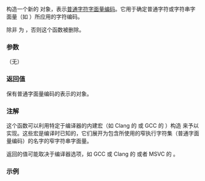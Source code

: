 {{cpp/text/text_encoding/title|literal}}
{{cpp/text/text_encoding/navbar}}
{{dcl begin}}
{{dcl|since=c++26|
static consteval text_encoding literal() noexcept;
}}
{{dcl end}}

构造一个新的 {{tt|text_encoding}} 对象，表示[[cpp/language/charset#代码单元与字面量编码|普通字符字面量编码]]。它用于确定普通字符或字符串字面量（如 {{c|"This is literal"}}）所应用的字符编码。

除非 {{c|CHAR_BIT}} 为 {{c|8}}，否则这个函数被删除。

===参数===
（无）

===返回值===
保有普通字面量编码的表示的对象。

===注解===
这个函数可以利用特定于编译器的内建宏（如 Clang 的 [https://clang.llvm.org/docs/LanguageExtensions.html#builtin-macros {{tt|__clang_literal_encoding__}}] 或 GCC 的 [https://gcc.gnu.org/onlinedocs/cpp/Common-Predefined-Macros.html {{tt|__GNUC_EXECUTION_CHARSET_NAME}}]）构造 {{tt|text_encoding}} 来予以实现。这些宏是编译时已知的，它们展开为包含所使用的窄执行字符集（普通字面量编码）的名字的窄字符串字面量。

{{c|literal()}} 返回的值可能取决于编译器选项，如 GCC 或 Clang 的 {{tt|1=-fexec-charset=''encoding-name''}} 或者 MSVC 的 {{tt|1=/execution-charset:''encoding-name''}}。

===示例===
{{example
|此示例演示对普通字面量编码应为 UTF-8 的断言。
|code=
#include &lt;text_encoding&gt;

static_assert(std::text_encoding::literal() == std::text_encoding::UTF8);

int main()
{
    // 若字面量编码为 UTF-8，则这个无前缀字符串字面量按 UTF-8 编码
    constexpr char green_heart[] = "\N{GREEN HEART}";
  
    // 这个有前缀字符串字面量，无论字面量编码为何，总是按 UTF-8 编码
    constexpr char8_t green_heart_u8[] = u8"\N{GREEN HEART}";
}
}}

{{langlinks|en|es|ja|ru}}